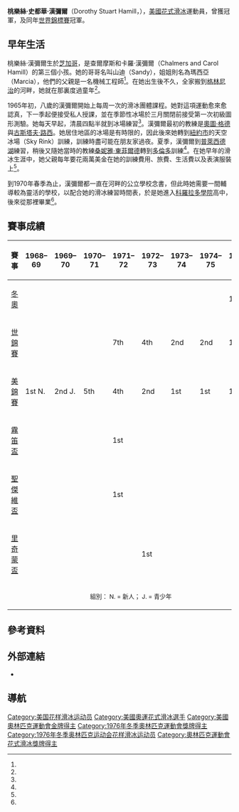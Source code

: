 {{Link style|time=2015-12-11T07:19:09+00:00}}
{{Infobox figure skater
|name= 桃樂絲·漢彌爾<br>Dorothy Hamill
|image= [[file:Laura_Bush_and_Dorothy_Hamill.jpg|250px]]
|caption=2007年6月22日漢彌爾（右）頒給[[蘿拉·威爾士·布希|蘿拉·威爾士·布希]]美國成就協會金盤獎 。
|country= {{USA}}
|birth_date= {{Birth date and age|1956|07|26|mf=y}}
|residence=
|height=
|formercoach= [[:en:Otto_Gold|Otto Gold]]<br>[[:en:Gustave_Lussi|Gustave Lussi]]<br>[[:en:Sonya_Klopfer|Sonya Dunfield]]<br>[[卡洛·法西|卡洛·法西]]<br>[[:en:Peter_Burrows|Peter Burrows]]
|skating club=
|retired= 1976
|medaltemplates = <!-- see [[Template:MedalRelatedTemplates|Template:MedalRelatedTemplates]] -->
{{MedalCountry | {{USA}}}}
{{MedalSport | [[花式滑冰|花式滑冰]]}}
{{MedalCompetition | [[冬季奥林匹克运动会花样滑冰比赛|冬季奧運會]]}}
{{MedalGold | [[1976年冬季奥林匹克运动会|1976因斯布魯克]] | [[Figure_skating_at_the_1976_Winter_Olympics|女子單人滑]]}}
{{MedalCompetition|[[世界花样滑冰锦标赛|世界錦標賽]]}}
{{MedalGold| {{tsl|en|1976 World Figure Skating Championships|1976年世界花式滑冰錦標賽|1976 哥特堡}} | 女子單人滑}}
{{MedalSilver| {{tsl|en|1974 World Figure Skating Championships|1974年世界花式滑冰錦標賽|1974 慕尼黑}} | 女子單人滑}}
{{MedalSilver| {{tsl|en|1975 World Figure Skating Championships|1975年世界花式滑冰錦標賽|1975 科羅拉多泉}} | 女子單人滑}}
}}
{{MedalTop}}
{{MedalSport | [[冬季奥林匹克运动会花样滑冰比赛|花式滑冰]]}}
{{MedalCountry |  {{USA}} }}
{{MedalGold|{{tsl|en|Figure skating at the 1976 Winter Olympics|1976年冬季奥林匹克运动会花样滑冰比赛|1976 因斯布魯克}}|女子單人滑}}
{{MedalBottom}}

'''桃樂絲·史都華·漢彌爾'''（Dorothy Stuart Hamill，{{bd|1956年|7月26日|catIdx=H}}），[[美國|美國]][[花式滑冰|花式滑冰]]運動員，曾獲{{tsl|en|Figure skating at the 1976 Winter Olympics|1976年冬季奥林匹克运动会花样滑冰比赛|1976年冬季奧運會}}冠軍，及同年[[世界花样滑冰锦标赛|世界錦標賽]]冠軍。

==早年生活==
桃樂絲·漢彌爾生於[[芝加哥|芝加哥]]，是查爾摩斯和卡羅·漢彌爾（Chalmers and Carol Hamill）的第三個小孩。她的哥哥名叫山迪（Sandy），姐姐則名為瑪西亞（Marcia），他們的父親是一名機械工程師<ref name=espn031119/>。在她出生後不久，全家搬到[[格林尼治_(康乃狄克州)|格林尼治]]的河畔，她就在那裏度過童年<ref name=espn031119/>。

1965年初，八歲的漢彌爾開始上每周一次的滑冰團體課程。她對這項運動愈來愈認真，下一季起便接受私人授課，並在季節性冰場於三月關閉前接受第一次初級圖形測驗。她每天早起，清晨四點半就到冰場練習<ref name=espn031119/>。漢彌爾最初的教練是[[:en:Otto_Gold|奧圖·格德]]與[[:en:Gustave_Lussi|古斯塔夫·路西]]。她居住地區的冰場是有時限的，因此後來她轉到[[紐約市|紐約市]]的天空冰場（Sky Rink）訓練，訓練時盡可能在朋友家過夜。夏季，漢彌爾到[[普萊西德湖|普萊西德湖]]練習，稍後又隨她當時的教練[[:en:Sonya_Klopfer|桑妮雅·東菲爾德]]轉到[[多倫多|多倫多]]訓練<ref name=competitor/>。在她早年的滑冰生涯中，她父親每年要花兩萬美金在她的訓練費用、旅費、生活費以及表演服裝上<ref name=espn031119/>。

到1970年春季為止，漢彌爾都一直在河畔的公立學校念書，但此時她需要一間輔導較為靈活的學校，以配合她的滑冰練習時間表，於是她進入[[:en:Colorado_Academy|科羅拉多學院]]高中，後來從那裡畢業<ref name=competitor/>。

==賽事成績==
{| class="wikitable" style="text-align:center"
|-
! 賽事
! 1968–69
! 1969–70
! 1970–71
! 1971–72
! 1972–73
! 1973–74
! 1974–75
! 1975–76
|-
| align=left | [[冬季奥林匹克运动会花样滑冰比赛|冬奧]] || || || || || || || || bgcolor=gold | 1st
|-
| align=left | [[世界花样滑冰锦标赛|世錦賽]] || || || || 7th || 4th || bgcolor=silver | 2nd || bgcolor=silver | 2nd || bgcolor=gold | 1st
|-
| align=left | [[美國花式溜冰錦標賽|美錦賽]] || bgcolor=gold | 1st N. || bgcolor=silver | 2nd J. || 5th || bgcolor=d1c571 | 4th || bgcolor=silver | 2nd || bgcolor=gold | 1st || bgcolor=gold | 1st || bgcolor=gold | 1st
|-
| align=left | [[內伯爾盃|霧笛盃]] || || || || bgcolor=gold | 1st || || || ||
|-
| align=left | [[:en:Grand_Prix_International_St._Gervais|聖傑維盃]] || || || || bgcolor=gold | 1st || || || ||
|-
| align=left | [[:en:Richmond_Trophy|里奇蒙盃]] || || || || || bgcolor=gold | 1st || || ||
|-
|colspan=9 align=center |<small> 組別： N. = 新人； J. = 青少年</small>
|}

==參考資料==
{{Reflist|refs=

<ref name=espn031119>{{cite news | url = http://espn.go.com/classic/s/add_hamill_dorothy.html | title = Relaxed Hamill gives gold medal performance | first = Lisette | last = Hilton | work = ESPN Classics | date = November 19, 2003 | archiveurl = https://web.archive.org/web/20110226131323/http://espn.go.com/classic/s/add_hamill_dorothy.html | archivedate = 2011年2月26日 | deadurl = no }}</ref>

}}

==外部連結==
{{commons category|Dorothy Hamill}}
*{{IMDb name|id=0357672|name=Dorothy Hamill}}

==導航==
{{NavigationOlympicChampionsFigureSkatingLadies}}
{{NavigationWorldChampionsFigureSkatingLadies}}

{{Authority control}}

{{DEFAULTSORT:Hamill, Dorothy}}
[[Category:美国花样滑冰运动员|Category:美国花样滑冰运动员]]
[[Category:美國奧運花式滑冰選手|Category:美國奧運花式滑冰選手]]
[[Category:美國奧林匹克運動會金牌得主|Category:美國奧林匹克運動會金牌得主]]
[[Category:1976年冬季奧林匹克運動會獎牌得主|Category:1976年冬季奧林匹克運動會獎牌得主]]
[[Category:1976年冬季奥林匹克运动会花样滑冰运动员|Category:1976年冬季奥林匹克运动会花样滑冰运动员]]
[[Category:奧林匹克運動會花式滑冰獎牌得主|Category:奧林匹克運動會花式滑冰獎牌得主]]